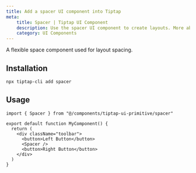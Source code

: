 ```yaml
---
title: Add a spacer UI component into Tiptap
meta:
    title: Spacer | Tiptap UI Component
    description: Use the spacer UI component to create layouts. More about the UI component in our documentation!
    category: UI Components
---
```



A flexible space component used for layout spacing.

<CodeDemo isPro src="https://template.tiptap.dev/preview/tiptap-ui-primitives/spacer" />

## Installation

```bash
npx tiptap-cli add spacer
```

## Usage

```tsx
import { Spacer } from "@/components/tiptap-ui-primitive/spacer"

export default function MyComponent() {
  return (
    <div className="toolbar">
      <button>Left Button</button>
      <Spacer />
      <button>Right Button</button>
    </div>
  )
}
```